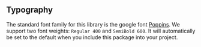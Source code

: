 
<Meta of={TypographyStories} />

## Typography

The standard font family for this library is the google font [Poppins](https://fonts.google.com/specimen/Poppins).
We support two font weights: `Regular 400` and `SemiBold 600`.
It will automatically be set to the default when you include this package into your project.

<Canvas>
  <Story of={TypographyStories.Headers} />
</Canvas>

<Canvas>
  <Story of={TypographyStories.Body} />
</Canvas>

<Canvas>
  <Story of={TypographyStories.Footnote} />
</Canvas>

